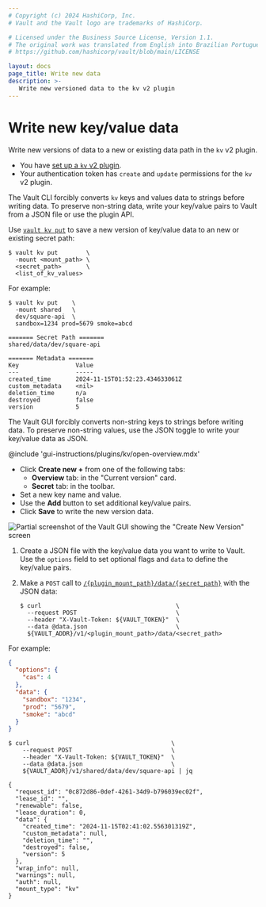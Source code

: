```yaml
---
# Copyright (c) 2024 HashiCorp, Inc.
# Vault and the Vault logo are trademarks of HashiCorp.

# Licensed under the Business Source License, Version 1.1.
# The original work was translated from English into Brazilian Portuguese.
# https://github.com/hashicorp/vault/blob/main/LICENSE

layout: docs
page_title: Write new data
description: >-
   Write new versioned data to the kv v2 plugin
---
```


# Write new key/value data

Write new versions of data to a new or existing data path in the `kv` v2 plugin.

<Tip title="Assumptions">

- You have [set up a `kv` v2 plugin](/vault/docs/secrets/kv/kv-v2/setup).
- Your authentication token has `create` and `update` permissions for the `kv`
  v2 plugin.

</Tip>

<Tabs>

<Tab heading="CLI" group="cli">

<Note>

The Vault CLI forcibly converts `kv` keys and values data to strings before
writing data. To preserve non-string data, write your key/value pairs to Vault
from a JSON file or use the plugin API.

</Note>

Use [`vault kv put`](/vault/docs/command/kv/put) to save a new version of
key/value data to an new or existing secret path:

```shell-session
$ vault kv put        \
  -mount <mount_path> \
  <secret_path>       \
  <list_of_kv_values>
```

For example:

<CodeBlockConfig hideClipboard="true">

```shell-session
$ vault kv put    \
  -mount shared   \
  dev/square-api  \
  sandbox=1234 prod=5679 smoke=abcd

======= Secret Path =======
shared/data/dev/square-api

======= Metadata =======
Key                Value
---                -----
created_time       2024-11-15T01:52:23.434633061Z
custom_metadata    <nil>
deletion_time      n/a
destroyed          false
version            5
```

</CodeBlockConfig>

</Tab>

<Tab heading="GUI" group="gui">

The Vault GUI forcibly converts non-string keys to strings before writing data.
To preserve non-string values, use the JSON toggle to write your key/value data
as JSON.

@include 'gui-instructions/plugins/kv/open-overview.mdx'

- Click **Create new +** from one of the following tabs:
    - **Overview** tab: in the "Current version" card.
    - **Secret** tab: in the toolbar.
- Set a new key name and value.
- Use the **Add** button to set additional key/value pairs.
- Click **Save** to write the new version data.

![Partial screenshot of the Vault GUI showing the "Create New Version" screen](/img/gui/kv/write-data.png)

</Tab>

<Tab heading="API" group="api">

1. Create a JSON file with the key/value data you want to write to Vault. Use
the `options` field to set optional flags and `data` to define the key/value
pairs.

1. Make a `POST` call to
   [`/{plugin_mount_path}/data/{secret_path}`](/vault/api-docs/secret/kv/kv-v2#create-update-secret)
   with the JSON data:
    ```shell-session
    $ curl                                      \
      --request POST                            \
      --header "X-Vault-Token: ${VAULT_TOKEN}"  \
      --data @data.json                         \
      ${VAULT_ADDR}/v1/<plugin_mount_path>/data/<secret_path>
    ```


For example:


<CodeBlockConfig hideClipboard="true">

```json
{
  "options": {
    "cas": 4
  },
  "data": {
    "sandbox": "1234",
    "prod": "5679",
    "smoke": "abcd"
  }
}
```

</CodeBlockConfig>

<CodeBlockConfig hideClipboard="true">

```shell-session
$ curl                                        \
    --request POST                            \
    --header "X-Vault-Token: ${VAULT_TOKEN}"  \
    --data @data.json                         \
    ${VAULT_ADDR}/v1/shared/data/dev/square-api | jq

{
  "request_id": "0c872d86-0def-4261-34d9-b796039ec02f",
  "lease_id": "",
  "renewable": false,
  "lease_duration": 0,
  "data": {
    "created_time": "2024-11-15T02:41:02.556301319Z",
    "custom_metadata": null,
    "deletion_time": "",
    "destroyed": false,
    "version": 5
  },
  "wrap_info": null,
  "warnings": null,
  "auth": null,
  "mount_type": "kv"
}
```

</CodeBlockConfig>

</Tab>

</Tabs>
